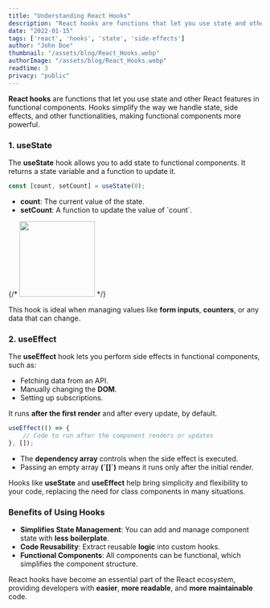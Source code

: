```yaml
---
title: "Understanding React Hooks"
description: "React hooks are functions that let you use state and other React features in functional components. Learn about the useState and useEffect hooks and how they simplify state management and side effects in React applications."
date: "2022-01-15"
tags: ['react', 'hooks', 'state', 'side-effects']
author: "John Doe"
thumbnail: "/assets/blog/React_Hooks.webp"
authorImage: "/assets/blog/React_Hooks.webp"
readtime: 3
privacy: "public"
---
```


**React hooks** are functions that let you use state and other React features in functional components. Hooks simplify the way we handle state, side effects, and other functionalities, making functional components more powerful.
        
### **1. useState**
The **useState** hook allows you to add state to functional components. It returns a state variable and a function to update it.
```jsx
const [count, setCount] = useState(0);
```
- **count**: The current value of the state.
- **setCount**: A function to update the value of \`count\`.

{/* <Image width="150" height="150" alt="" src="/assets/blog/React_Hooks.webp" /> */}

This hook is ideal when managing values like **form inputs**, **counters**, or any data that can change.

### **2. useEffect**
The **useEffect** hook lets you perform side effects in functional components, such as:
- Fetching data from an API.
- Manually changing the **DOM**.
- Setting up subscriptions.

It runs **after the first render** and after every update, by default.
```jsx
useEffect(() => {
    // Code to run after the component renders or updates
}, []);
```
- The **dependency array** controls when the side effect is executed.
- Passing an empty array **(\`[]\`)** means it runs only after the initial render.

Hooks like **useState** and **useEffect** help bring simplicity and flexibility to your code, replacing the need for class components in many situations.

### **Benefits of Using Hooks**
- **Simplifies State Management**: You can add and manage component state with **less boilerplate**.
- **Code Reusability**: Extract reusable **logic** into custom hooks.
- **Functional Components**: All components can be functional, which simplifies the component structure.

React hooks have become an essential part of the React ecosystem, providing developers with **easier**, **more readable**, and **more maintainable** code.